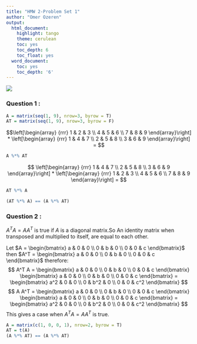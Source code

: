 ---
title: "HMW 2-Problem Set 1"
author: "Omer Ozeren"
output:
  html_document:
    highlight: tango
    theme: cerulean
    toc: yes
    toc_depth: 6
    toc_float: yes
  word_document:
    toc: yes
    toc_depth: '6'
---

![](./ps1.png)

### Question 1 :

```{r}
A = matrix(seq(1, 9), nrow=3, byrow = T)
AT = matrix(seq(1, 9), nrow=3, byrow = F)
```

$$\left[\begin{array}
{rrr}
1 & 2 & 3 \\
4 & 5 & 6 \\
7 & 8 & 9
\end{array}\right] *
\left[\begin{array}
{rrr}
1 & 4 & 7 \\
2 & 5 & 8 \\
3 & 6 & 9
\end{array}\right] =
$$

```{r}
A %*% AT
```

$$
\left[\begin{array}
{rrr}
1 & 4 & 7 \\
2 & 5 & 8 \\
3 & 6 & 9
\end{array}\right] *
\left[\begin{array}
{rrr}
1 & 2 & 3 \\
4 & 5 & 6 \\
7 & 8 & 9
\end{array}\right] =
$$

```{r}
AT %*% A
```

```{r}
(AT %*% A) == (A %*% AT)
```


 
### Question 2 :

$A^T A = A A^T$ is true if $A$ is a diagonal matrix.So An identity matrix when transposed and multiplied to itself, are equal to each other.

Let $A = \begin{bmatrix} a & 0 & 0 \\ 0 & b & 0 \\ 0 & 0 & c \end{bmatrix}$ then
$A^T = \begin{bmatrix} a & 0 & 0 \\ 0 & b & 0 \\ 0 & 0 & c \end{bmatrix}$ therefore:
$$
A^T A =
\begin{bmatrix} a & 0 & 0 \\ 0 & b & 0 \\ 0 & 0 & c \end{bmatrix}
\begin{bmatrix} a & 0 & 0 \\ 0 & b & 0 \\ 0 & 0 & c \end{bmatrix} =
\begin{bmatrix} a^2 & 0 & 0 \\ 0 & b^2 & 0 \\ 0 & 0 & c^2 \end{bmatrix}
$$
$$
A A^T =
\begin{bmatrix} a & 0 & 0 \\ 0 & b & 0 \\ 0 & 0 & c \end{bmatrix}
\begin{bmatrix} a & 0 & 0 \\ 0 & b & 0 \\ 0 & 0 & c \end{bmatrix} =
\begin{bmatrix} a^2 & 0 & 0 \\ 0 & b^2 & 0 \\ 0 & 0 & c^2 \end{bmatrix}
$$
This gives a case when $A^T A = A A^T$ is true.

```{r}
A = matrix(c(1, 0, 0, 1), nrow=2, byrow = T)
AT = t(A)
(A %*% AT) == (A %*% AT)
```

